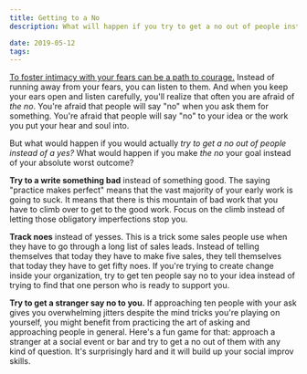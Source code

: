 ```yaml
---
title: Getting to a No
description: What will happen if you try to get a no out of people instead of a yes?

date: 2019-05-12
tags:
---
```


[To foster intimacy with your fears can be a path to courage.](https://www.flashover.blog/posts/being-intimate-with-fear/) Instead of running away from your fears, you can listen to them. And when you keep your ears open and listen carefully, you'll realize that often you are afraid of _the no_. You're afraid that people will say "no" when you ask them for something. You're afraid that people will say "no" to your idea or the work you put your hear and soul into.

But what would happen if you would actually _try to get a no out of people instead of a yes?_ What would happen if you make _the no_ your goal instead of your absolute worst outcome?

**Try to a write something bad** instead of something good. The saying "practice makes perfect" means that the vast majority of your early work is going to suck. It means that there is this mountain of bad work that you have to climb over to get to the good work. Focus on the climb instead of letting those obligatory imperfections stop you.

**Track noes** instead of yesses. This is a trick some sales people use when they have to go through a long list of sales leads. Instead of telling themselves that today they have to make five sales, they tell themselves that today they have to get fifty noes. If you're trying to create change inside your organization, try to get ten people say no to your idea instead of trying to find that one person who is ready to support you.

**Try to get a stranger say no to you.** If approaching ten people with your ask gives you overwhelming jitters despite the mind tricks you're playing on yourself, you might benefit from practicing the art of asking and approaching people in general. Here's a fun game for that: approach a stranger at a social event or bar and try to get a no out of them with any kind of question. It's surprisingly hard and it will build up your social improv skills.
